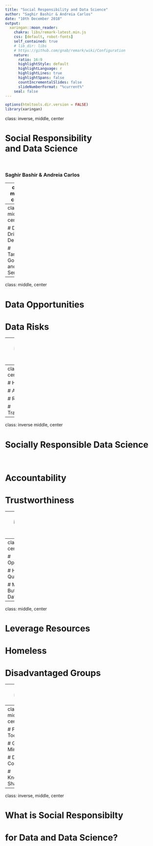 ```yaml
---
title: "Social Responsibility and Data Science"
author: "Saghir Bashir & Andreia Carlos"
date: "10th December 2018"
output:
  xaringan::moon_reader:
    chakra: libs/remark-latest.min.js
    css: [default, robot-fonts]
    self_contained: true
    # lib_dir: libs
    # https://github.com/gnab/remark/wiki/Configuration
    nature:
      ratio: 16:9
      highlightStyle: default
      highlightLanguage: r
      highlightLines: true
      highlightSpans: false
      countIncrementalSlides: false
      slideNumberFormat: "%current%"
    seal: false
---
```


```r
options(htmltools.dir.version = FALSE)
library(xaringan)
```

class: inverse, middle, center

# Social Responsibility <br>and Data Science

<br>

### Saghir Bashir & Andreia Carlos

---
class: middle, center

# We are Living in the 

# Information Age

---
class: middle, center

# Data Driven Decisions

# Targeted Goods and Services


---
class: middle, center

# Data Opportunities

# Data Risks

---
class: inverse, middle, center

# We are Living in the 

# Mis-information Age


---
class: middle, center

# Honesty

# Accuracy 

# Reliability

# Transparency


---
class: inverse middle, center

# Socially Responsible Data Science

<br>

# Accountability 

# Trustworthiness


---
class: inverse, middle, center

# Social Inclusion 

# and Data Science

---
class: middle, center

# Opportunities

# Higher Quality Data

# Minimum But Valuable Data

---
class: middle, center

# Leverage Resources

# Homeless

# Disadvantaged Groups

---
class: middle, center

# Future Investment

# Data Skills

# Data Education

# Data Vision

---
class: middle, center

# Future Today

# Girls & Minorities

# Deprived Communities

# Knowledge Sharing


---
class: inverse, middle, center

# What is Social Responsibilty 

# for Data and Data Science?
